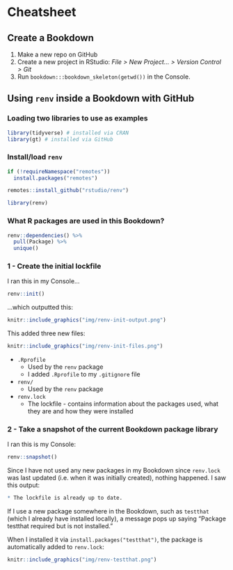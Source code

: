 # Cheatsheet {#cheatsheet}


## Create a Bookdown

1. Make a new repo on GitHub
1. Create a new project in RStudio: *File > New Project... > Version Control > Git*
1. Run `bookdown:::bookdown_skeleton(getwd())` in the Console.

## Using `renv` inside a Bookdown with GitHub

### Loading two libraries to use as examples

```r
library(tidyverse) # installed via CRAN
library(gt) # installed via GitHub
```

### Install/load `renv`

```r
if (!requireNamespace("remotes"))
  install.packages("remotes")

remotes::install_github("rstudio/renv")
```

```r
library(renv)
```

### What R packages are used in this Bookdown?

```r
renv::dependencies() %>% 
  pull(Package) %>% 
  unique()
```

### 1 - Create the initial lockfile

I ran this in my Console...

```r
renv::init()
```

...which outputted this:

```r
knitr::include_graphics("img/renv-init-output.png")
```

This added three new files:

```r
knitr::include_graphics("img/renv-init-files.png")
```

* `.Rprofile`
  + Used by the `renv` package
  + I added `.Rprofile` to my `.gitignore` file
* `renv/`
  + Used by the `renv` package
* `renv.lock`
  + The lockfile - contains information about the packages used, what they are and how they were installed


### 2 - Take a snapshot of the current Bookdown package library

I ran this is my Console:

```r
renv::snapshot()
```

Since I have not used any new packages in my Bookdown since `renv.lock` was last updated (i.e. when it was initially created), nothing happened. I saw this output:

```r
* The lockfile is already up to date.
```

If I use a new package somewhere in the Bookdown, such as `testthat` (which I already have installed locally), a message pops up saying "Package testthat required but is not installed."

When I installed it via `install.packages("testthat")`, the package is automatically added to `renv.lock`:

```r
knitr::include_graphics("img/renv-testthat.png")
```







